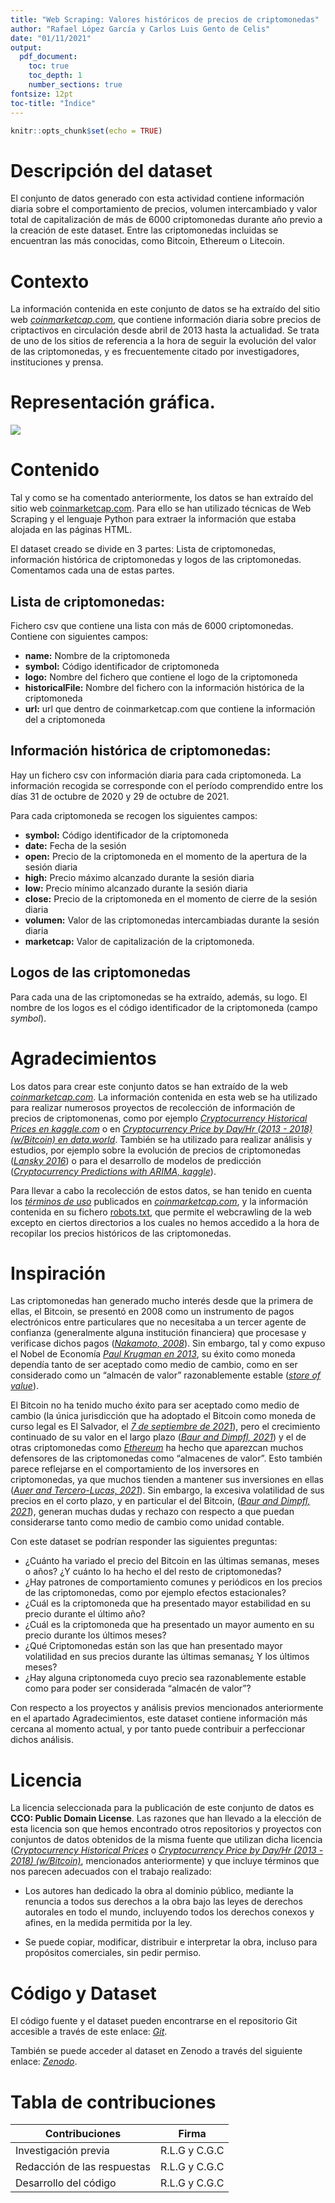 ---
title: "Web Scraping: Valores históricos de precios de criptomonedas"
author: "Rafael López García y Carlos Luis Gento de Celis"
date: "01/11/2021"
output:
  pdf_document:
    toc: true
    toc_depth: 1
    number_sections: true
fontsize: 12pt
toc-title: "Índice"
---

```{r setup, include=FALSE}
knitr::opts_chunk$set(echo = TRUE)
```

\newpage

# Descripción del dataset

El conjunto de datos generado con esta actividad contiene información diaria sobre el comportamiento de precios, volumen intercambiado y valor total de capitalización de más de 6000 criptomonedas durante año previo a la creación de este dataset. Entre las criptomonedas incluidas se encuentran las más conocidas, como Bitcoin, Ethereum o Litecoin.

# Contexto

La información contenida en este conjunto de datos se ha extraído del sitio web [*coinmarketcap.com*](https://coinmarketcap.com/), que contiene información diaria sobre precios de criptactivos en circulación desde abril de 2013 hasta la actualidad. Se trata de uno de los sitios de referencia a la hora de seguir la evolución del valor de las criptomonedas, y es frecuentemente citado por investigadores, instituciones y prensa.

# Representación gráfica.

![](Esquema.png)
\newpage

# Contenido

Tal y como se ha comentado anteriormente, los datos se han extraído del sitio web [coinmarketcap.com](https://coinmarketcap.com/). Para ello se han utilizado técnicas de Web Scraping y el lenguaje Python para extraer la información que estaba alojada en las páginas HTML.

El dataset creado se divide en 3 partes: Lista de criptomonedas, información histórica de criptomonedas y logos de las criptomonedas. Comentamos cada una de estas partes.

## Lista de criptomonedas:

Fichero csv que contiene una lista con más de 6000 criptomonedas. Contiene con siguientes campos:

- **name:** Nombre de la criptomoneda
- **symbol:** Código identificador de criptomoneda
- **logo:** Nombre del fichero que contiene el logo de la criptomoneda
- **historicalFile:** Nombre del fichero con la información histórica de la criptomoneda
- **url:** url que dentro de coinmarketcap.com que contiene la información del a criptomoneda

## Información histórica de criptomonedas:

Hay un fichero csv con información diaria para cada criptomoneda. La información recogida se corresponde con el período comprendido entre los días 31 de octubre de 2020 y 29 de octubre de 2021.

Para cada criptomoneda se recogen los siguientes campos:

- **symbol:** Código identificador de la criptomoneda
- **date:** Fecha de la sesión
- **open:** Precio de la criptomoneda en el momento de la apertura de la sesión diaria
- **high:** Precio máximo alcanzado durante la sesión diaria
- **low:** Precio mínimo alcanzado durante la sesión diaria
- **close:** Precio de la criptomoneda en el momento de cierre de la sesión diaria
- **volumen:** Valor de las criptomonedas intercambiadas durante la sesión diaria
- **marketcap:** Valor de capitalización de la criptomoneda.

## Logos de las criptomonedas

Para cada una de las criptomonedas se ha extraído, además, su logo. El nombre de los logos es el código identificador de la criptomoneda (campo *symbol*).

# Agradecimientos

Los datos para crear este conjunto datos se han extraído de la web [*coinmarketcap.com*](https://coinmarketcap.com/). La información contenida en esta web se ha utilizado para realizar numerosos proyectos de recolección de información de precios de criptomonenas, como por ejemplo [*Cryptocurrency Historical Prices en kaggle.com*](https://www.kaggle.com/sudalairajkumar/cryptocurrencypricehistory) o en [*Cryptocurrency Price by Day/Hr (2013 - 2018) (w/Bitcoin) en data.world*](https://data.world/chasewillden/cryptocurrency-price-by-date-2013-february-2018). También se ha utilizado para realizar análisis y estudios, por ejemplo sobre la evolución de precios de criptomonedas ([*Lansky 2016*](https://www.researchgate.net/publication/320269862_Analysis_of_Cryptocurrencies_Price_Development)) o para el desarrollo de modelos de predicción ([*Cryptocurrency Predictions with ARIMA, kaggle*](https://www.kaggle.com/taniaj/cryptocurrency-predictions-with-arima/notebook)).

Para llevar a cabo la recolección de estos datos, se han tenido en cuenta los [*términos de uso*](https://coinmarketcap.com/terms/) publicados en [*coinmarketcap.com*](https://coinmarketcap.com/), y la información contenida en su fichero [robots.txt](https://coinmarketcap.com/robots.txt), que permite el webcrawling de la web excepto en ciertos directorios a los cuales no hemos accedido a la hora de recopilar los precios históricos de las criptomonedas.

# Inspiración

Las criptomonedas han generado mucho interés desde que la primera de ellas, el Bitcoin, se presentó en 2008 como un instrumento de pagos electrónicos entre particulares que no necesitaba a un tercer agente de confianza (generalmente alguna institución financiera) que procesase y verificase dichos pagos ([*Nakamoto, 2008*](https://bitcoin.org/bitcoin.pdf)). Sin embargo, tal y como expuso el Nobel de Economía [*Paul Krugman en 2013*](https://krugman.blogs.nytimes.com/2013/12/28/bitcoin-is-evil/?ref=hackernoon.com), su éxito como moneda dependía tanto de ser aceptado como medio de cambio, como en ser considerado como un “almacén de valor” razonablemente estable ([*store of value*]((https://www.ledger.com/academy/what-is-a-store-of-value))).

El Bitcoin no ha tenido mucho éxito para ser aceptado como medio de cambio (la única jurisdicción que ha adoptado el Bitcoin como moneda de curso legal es El Salvador, el [*7 de septiembre de 2021*](https://www.bbc.com/mundo/noticias-america-latina-58441561)), pero el crecimiento continuado de su valor en el largo plazo ([*Baur and Dimpfl, 2021*](https://www.researchgate.net/publication/348243392_The_volatility_of_Bitcoin_and_its_role_as_a_medium_of_exchange_and_a_store_of_value)) y el de otras criptomonedas como [*Ethereum*](https://www.goldmansachs.com/insights/pages/crypto-a-new-asset-class-f/report.pdf) ha hecho que aparezcan muchos defensores de las criptomonedas como “almacenes de valor”. Esto también parece reflejarse en el comportamiento de los inversores en criptomonedas, ya que muchos tienden a mantener sus inversiones en ellas ([*Auer and Tercero-Lucas, 2021*](https://www.bis.org/publ/work951.pdf)). Sin embargo, la excesiva volatilidad de sus precios en el corto plazo, y en particular el del Bitcoin, ([*Baur and Dimpfl, 2021*](https://www.researchgate.net/publication/348243392_The_volatility_of_Bitcoin_and_its_role_as_a_medium_of_exchange_and_a_store_of_value)), generan muchas dudas y rechazo con respecto a que puedan considerarse tanto como medio de cambio como unidad contable.

Con este dataset se podrían responder las siguientes preguntas:

- ¿Cuánto ha variado el precio del Bitcoin en las últimas semanas, meses o años? ¿Y cuánto lo ha hecho el del resto de criptomonedas?
- ¿Hay patrones de comportamiento comunes y periódicos en los precios de las criptomonedas, como por ejemplo efectos estacionales?
- ¿Cuál es la criptomoneda que ha presentado mayor estabilidad en su precio durante el último año?
- ¿Cuál es la criptomoneda que ha presentado un mayor aumento en su precio durante los últimos meses?
- ¿Qué Criptomonedas están son las que han presentado mayor volatilidad en sus precios durante las últimas semanas¿ Y los últimos meses?
- ¿Hay alguna criptonomeda cuyo precio sea razonablemente estable como para poder ser considerada "almacén de valor"?

Con respecto a los proyectos y análisis previos mencionados anteriormente en el apartado Agradecimientos, este dataset contiene información más cercana al momento actual, y por tanto puede contribuir a perfeccionar dichos análisis.

# Licencia

La licencia seleccionada para la publicación de este conjunto de datos es **CCO: Public Domain License**. Las razones que han llevado a la elección de esta licencia son que hemos encontrado otros repositorios y proyectos con conjuntos de datos obtenidos de la misma fuente que utilizan dicha licencia ([*Cryptocurrency Historical Prices*](https://www.kaggle.com/sudalairajkumar/cryptocurrencypricehistory) o [*Cryptocurrency Price by Day/Hr (2013 - 2018) (w/Bitcoin)*](https://data.world/chasewillden/cryptocurrency-price-by-date-2013-february-2018), mencionados anteriormente) y que incluye términos que nos parecen adecuados con el trabajo realizado:

- Los autores han dedicado la obra al dominio público, mediante la renuncia a todos sus derechos a la obra bajo las leyes de derechos autorales en todo el mundo, incluyendo todos los derechos conexos y afines, en la medida permitida por la ley.

- Se puede copiar, modificar, distribuir e interpretar la obra, incluso para propósitos comerciales, sin pedir permiso.

# Código y Dataset

El código fuente y el dataset pueden encontrarse en el repositorio Git accesible a través de este enlace: [*Git*](https://github.com/rafaeloga/WebScraping).

También se puede acceder al dataset en Zenodo a través del siguiente enlace: [*Zenodo*](https://zenodo.org/record/5632696#.YX_hn57MI2x).

# Tabla de contribuciones

| Contribuciones | Firma |
|---|---|
| Investigación previa  | R.L.G y C.G.C |
| Redacción de las respuestas  | R.L.G y C.G.C |
| Desarrollo del código  | R.L.G y C.G.C |
